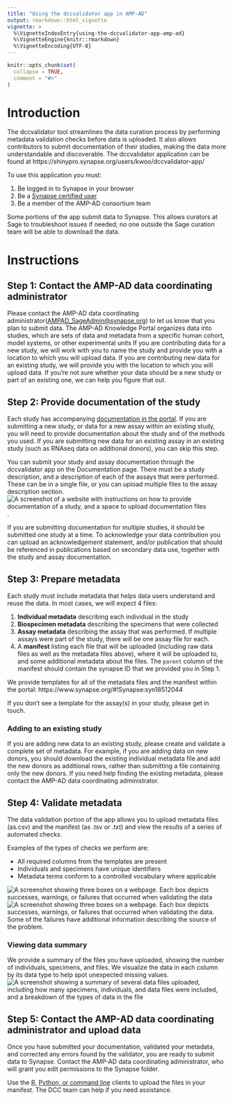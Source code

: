 ```yaml
---
title: "Using the dccvalidator app in AMP-AD"
output: rmarkdown::html_vignette
vignette: >
  %\VignetteIndexEntry{using-the-dccvalidator-app-amp-ad}
  %\VignetteEngine{knitr::rmarkdown}
  %\VignetteEncoding{UTF-8}
---
```


```r
knitr::opts_chunk$set(
  collapse = TRUE,
  comment = "#>"
)
```

# Introduction

The dccvalidator tool streamlines the data curation process by performing
metadata validation checks before data is uploaded. It also allows contributors
to submit documentation of their studies, making the data more understandable
and discoverable. The dccvalidator application can be found at
https://shinypro.synapse.org/users/kwoo/dccvalidator-app/

To use this application you must:

1. Be logged in to Synapse in your browser
2. Be a [Synapse certified user](https://docs.synapse.org/articles/accounts_certified_users_and_profile_validation.html)
3. Be a member of the AMP-AD consortium team

Some portions of the app submit data to Synapse. This allows curators at Sage to
troubleshoot issues if needed; no one outside the Sage curation team will be
able to download the data.

# Instructions

## Step 1: Contact the AMP-AD data coordinating administrator

Please contact the AMP-AD data coordinating
administrator(<AMPAD_SageAdmin@synapse.org>) to let us know that you plan to
submit data. The AMP-AD Knowledge Portal organizes data into studies, which are
sets of data and metadata from a specific human cohort, model systems, or other
experimental units If you are contributing data for a new study, we will work
with you to name the study and provide you with a location to which you will
upload data. If you are contributing new data for an existing study, we will
provide you with the location to which you will upload data. If you're not sure
whether your data should be a new study or part of an existing one, we can help
you figure that out.

## Step 2: Provide documentation of the study

Each study has accompanying [documentation in the
portal](https://adknowledgeportal.synapse.org/#/Explore/Studies?Study=syn8391648).
If you are submitting a new study, or data for a new assay within an existing
study, you will need to provide documentation about the study and of the methods
you used. If you are submitting new data for an existing assay in an existing
study (such as RNAseq data on additional donors), you can skip this step.

You can submit your study and assay documentation through the dccvalidator app
on the Documentation page. There must be a study description, and a description
of each of the assays that were performed. These can be in a single file, or you
can upload multiple files to the assay description section. 
![A screenshot of a website with instructions on how to provide documentation of a study, and a space to upload documentation files](../man/figures/amp-documentation.png).

If you are submitting documentation for multiple studies, it should be submitted
one study at a time. To acknowledge your data contribution you can upload an
acknowledgement statement, and/or publication that should be referenced in
publications based on secondary data use, together with the study and assay
documentation.


## Step 3: Prepare metadata

Each study must include metadata that helps data users understand and reuse the
data. In most cases, we will expect 4 files:

1. **Individual metadata** describing each individual in the study
2. **Biospecimen metadata** describing the specimens that were collected
3. **Assay metadata** describing the assay that was performed. If multiple
   assays were part of the study, there will be one assay file for each.
4. A **manifest** listing each file that will be uploaded (including raw data
   files as well as the metadata files above), where it will be uploaded to, and
   some additional metadata about the files. The `parent` column of the manifest
   should contain the synapse ID that we provided you in Step 1.

We provide templates for all of the metadata files and the manifest within the
portal: https://www.synapse.org/#!Synapse:syn18512044

If you don't see a template for the assay(s) in your study, please get in touch.

### Adding to an existing study

If you are adding new data to an existing study, please create and validate a
complete set of metadata. For example, if you are adding data on new donors, you
should download the existing individual metadata file and add the new donors as
additional rows, rather than submitting a file containing only the new donors.
If you need help finding the existing metadata, please contact the AMP-AD data
coordinating administrator.

## Step 4: Validate metadata

The data validation portion of the app allows you to upload metadata files (as.csv) and the manifest (as .tsv or .txt) and view the results of a series of automated checks. 

Examples of the types of checks we perform are: 

- All required columns from the templates are present 
- Individuals and specimens have unique identifiers
- Metadata terms conform to a controlled vocabulary where applicable 

![A screenshot showing three boxes on a webpage. Each box depicts successes, warnings, or failures that occurred when validating the data](../man/figures/amp-results.png)
![A screenshot showing three boxes on a webpage. Each box depicts successes, warnings, or failures that occurred when validating the data. Some of the failures have additional information describing the source of the problem.](../man/figures/amp-results-details.png)

### Viewing data summary
 
We provide a summary of the files you have uploaded, showing the number of
individuals, specimens, and files. We visualize the data in each column by its
data type to help spot unexpected missing values.
![A screenshot showing a summary of several data files uploaded, including how many specimens, individuals, and data files were included, and a breakdown of the types of data in the file](../man/figures/amp-summary.png)

## Step 5: Contact the AMP-AD data coordinating administrator and upload data

Once you have submitted your documentation, validated your metadata, and
corrected any errors found by the validator, you are ready to submit data to
Synapse. Contact the AMP-AD data coordinating administrator, who will grant you
edit permissions to the Synapse folder.

Use the [R](https://github.com/Sage-Bionetworks/synapserutils#batch-process), [Python, or command line](https://python-docs.synapse.org/build/html/synapseutils.html#synapseutils.sync.syncToSynapse) clients to upload the files in your manifest. The DCC team can help if you need assistance.
